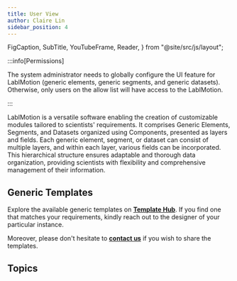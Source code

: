 ```yaml
---
title: User View
author: Claire Lin
sidebar_position: 4
---
```


  FigCaption,
  SubTitle,
  YouTubeFrame,
  Reader,
} from "@site/src/js/layout";

<SubTitle text="Generic Elements, Segments and Datasets." />
<Reader text="User" />

:::info[Permissions]

The system administrator needs to globally configure the UI feature for LabIMotion (generic elements, generic segments, and generic datasets). Otherwise, only users on the allow list will have access to the LabIMotion.

:::

LabIMotion is a versatile software enabling the creation of customizable modules tailored to scientists' requirements. It comprises Generic Elements, Segments, and Datasets organized using Components, presented as layers and fields. Each generic element, segment, or dataset can consist of multiple layers, and within each layer, various fields can be incorporated. This hierarchical structure ensures adaptable and thorough data organization, providing scientists with flexibility and comprehensive management of their information.

## Generic Templates

Explore the available generic templates on **[Template Hub](https://www.chemotion-repository.net/home/genericHub)**. If you find one that matches your requirements, kindly reach out to the designer of your particular instance.

Moreover, please don't hesitate to **[contact us](mailto:chemotion-labimotion@lists.kit.edu)** if you wish to share the templates.

## Topics

<DocCardList />
